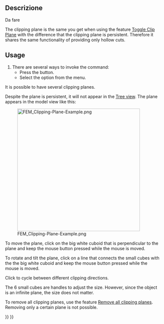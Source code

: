 <languages/>

<div class="mw-translate-fuzzy">
{{Docnav/it|[[FEM_PostCreateFunctions/it|Post Crea funzioni]]|[[FEM_ClippingPlaneRemoveAll/it|Rimuovi tutti i piani di ritaglio]]|[[FEM_Workbench/it|FEM]]|IconL=FEM_PostCreateFunctions.png|IconC=Workbench_FEM.svg|IconR=Fem-clipping-plane-remove-all.svg}}
</div>

<div class="mw-translate-fuzzy">
{{GuiCommand/it|Name=FEM ClippingPlaneAdd|Name/it=Piano di taglio sulla faccia|Icon=Fem-clipping-plane-add.svg|MenuLocation= Utilità → Piano di taglio sulla faccia||Workbenches=[[FEM_Workbench/it|FEM]]|Shortcut=|SeeAlso=[[FEM_tutorial/it|Tutorial FEM]]}}
</div>

<span id="Description"></span>
==Descrizione==

<div class="mw-translate-fuzzy">
Da fare
</div>

The clipping plane is the same you get when using the feature [[Std_ToggleClipPlane|Toggle Clip Plane]] with the difference that the clipping plane is persistent. Therefore it shares the same functionality of providing only hollow cuts.

==Usage==

# There are several ways to invoke the command:
#* Press the {{Button|[[Image:FEM_ClippingPlaneAdd.svg|16px]] [[FEM_ClippingPlaneAdd|Clipping plane on face]]}} button.
#* Select the {{MenuCommand|Utilities → [[Image:FEM_ClippingPlaneAdd.svg|16px]] Clipping plane on face}} option from the menu.

It is possible to have several clipping planes.

Despite the plane is persistent, it will not appear in the [[Tree_view|Tree view]]. The plane appears in the model view like this:

[[File:FEM_Clipping-Plane-Example.png|400px]]

To move the plane, click on the big white cuboid that is perpendicular to the plane and keep the mouse button pressed while the mouse is moved.

To rotate and tilt the plane, click on a line that connects the small cubes with the the big white cuboid and keep the mouse button pressed while the mouse is moved. 

Click {{KEY|Ctrl}} to cycle between different clipping directions.

The 6 small cubes are handles to adjust the size. However, since the object is an infinite plane, the size does not matter.

To remove all clipping planes, use the feature [[FEM_ClippingPlaneRemoveAll|Remove all clipping planes]]. Removing only a certain plane is not possible.


<div class="mw-translate-fuzzy">
{{Docnav/it|[[FEM_PostCreateFunctions/it|Post Crea funzioni]]|[[FEM_ClippingPlaneRemoveAll/it|Rimuovi tutti i piani di ritaglio]]|[[FEM_Workbench/it|FEM]]|IconL=FEM_PostCreateFunctions.png|IconC=Workbench_FEM.svg|IconR=Fem-clipping-plane-remove-all.svg}}
</div>

{{FEM Tools navi{{#translation:}}}}
{{Userdocnavi{{#translation:}}}}